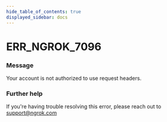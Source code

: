 ```yaml
---
hide_table_of_contents: true
displayed_sidebar: docs
---
```



# ERR_NGROK_7096

### Message

Your account is not authorized to use request headers.

<ErrorDetails error="err_ngrok_7096" />

### Further help

If you're having trouble resolving this error, please reach out to [support@ngrok.com](mailto:support@ngrok.com?subject=Help%20with%20ERR_NGROK_7096)

